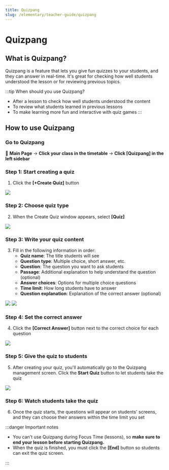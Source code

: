 ```yaml
---
title: Quizpang
slug: /elementary/teacher-guide/quizpang
---
```



# Quizpang

## What is Quizpang?

Quizpang is a feature that lets you give fun quizzes to your students, and they can answer in real-time.
It's great for checking how well students understood the lesson or for reviewing previous topics.

:::tip When should you use Quizpang?

- After a lesson to check how well students understood the content
- To review what students learned in previous lessons
- To make learning more fun and interactive with quiz games
  :::

## How to use Quizpang

### Go to Quizpang

📍 **Main Page** → **Click your class in the timetable** → **Click [Quizpang] in the left sidebar**

### Step 1: Start creating a quiz

1. Click the **[+Create Quiz]** button

<Image src="/img/en/elementary/teacher/06-01.jpg" size="lg" />

### Step 2: Choose quiz type

2. When the Create Quiz window appears, select **[Quiz]**

<Image src="/img/en/elementary/teacher/06-02.jpg" size="lg" />

### Step 3: Write your quiz content

3. Fill in the following information in order:
   - **Quiz name**: The title students will see
   - **Question type**: Multiple choice, short answer, etc.
   - **Question**: The question you want to ask students
   - **Passage**: Additional explanation to help understand the question (optional)
   - **Answer choices**: Options for multiple choice questions
   - **Time limit**: How long students have to answer
   - **Question explanation**: Explanation of the correct answer (optional)

<Image src="/img/en/elementary/teacher/06-03.jpg" size="lg" />
<Image src="/img/en/elementary/teacher/06-05.jpg" size="lg" />

### Step 4: Set the correct answer

4. Click the **[Correct Answer]** button next to the correct choice for each question

<Image src="/img/en/elementary/teacher/06-04.jpg" size="lg" />

### Step 5: Give the quiz to students

5. After creating your quiz, you'll automatically go to the Quizpang management screen. Click the **Start Quiz** button to let students take the quiz

<Image src="/img/en/elementary/teacher/06-06.jpg" size="lg" />

### Step 6: Watch students take the quiz

6. Once the quiz starts, the questions will appear on students' screens, and they can choose their answers within the time limit you set

:::danger Important notes

- You can't use Quizpang during Focus Time (lessons), so **make sure to end your lesson before starting Quizpang.**
- When the quiz is finished, you must click the **[End]** button so students can exit the quiz screen.

:::
